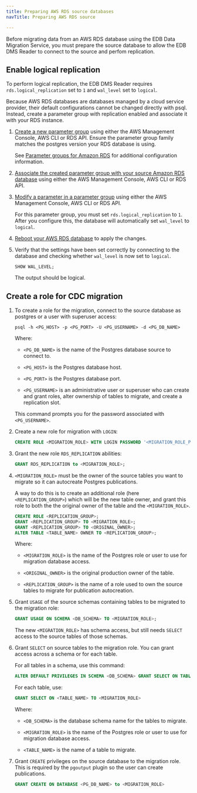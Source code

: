 ```yaml
---
title: Preparing AWS RDS source databases
navTitle: Preparing AWS RDS source

---
```


Before migrating data from an AWS RDS database using the EDB Data Migration Service, you must prepare the source database to allow the EDB DMS Reader to connect to the source and perfom replication. 

## Enable logical replication

To perform logical replication, the EDB DMS Reader requires `rds.logical_replication` set to `1` and `wal_level` set to `logical`.

Because AWS RDS databases are databases managed by a cloud service provider, their default configurations cannot be changed directly with psql. Instead, create a parameter group with replication enabled and associate it with your RDS instance.

1.  [Create a new parameter group](https://docs.aws.amazon.com/AmazonRDS/latest/UserGuide/USER_WorkingWithParamGroups.Creating.html) using either the AWS Management Console, AWS CLI or RDS API. Ensure the parameter group family matches the postgres version your RDS database is using.

    See [Parameter groups for Amazon RDS](https://docs.aws.amazon.com/AmazonRDS/latest/UserGuide/USER_WorkingWithParamGroups.html) for additional configuration information.

2.  [Associate the created parameter group with your source Amazon RDS database](https://docs.aws.amazon.com/AmazonRDS/latest/UserGuide/USER_WorkingWithParamGroups.Associating.html) using either the AWS Management Console, AWS CLI or RDS API.

3.  [Modify a parameter in a parameter group](https://docs.aws.amazon.com/AmazonRDS/latest/UserGuide/USER_WorkingWithParamGroups.Modifying.html) using either the AWS Management Console, AWS CLI or RDS API. 

    For this parameter group, you must set `rds.logical_replication` to `1`. After you configure this, the database will automatically set `wal_level` to `logical`.

4.  [Reboot your AWS RDS database](https://docs.aws.amazon.com/AmazonRDS/latest/UserGuide/USER_RebootInstance.html#USER_RebootInstance.steps) to apply the changes.

5.  Verify that the settings have been set correctly by connecting to the database and checking whether `wal_level` is now set to `logical`. 

    ```psql
    SHOW WAL_LEVEL;
    ```

    The output should be logical.

## Create a role for CDC migration

1.  To create a role for the migration, connect to the source database as postgres or a user with superuser access:

    ```shell
    psql -h <PG_HOST> -p <PG_PORT> -U <PG_USERNAME> -d <PG_DB_NAME>
    ```

    Where:

    -   `<PG_DB_NAME>` is the name of the Postgres database source to connect to.

    -   `<PG_HOST>` is the Postgres database host.

    -   `<PG_PORT>` is the Postgres database port.

    -   `<PG_USERNAME>` is an administrative user or superuser who can create and grant roles, alter ownership of tables to migrate, and create a replication slot.

    This command prompts you for the password associated with `<PG_USERNAME>`.

2.  Create a new role for migration with `LOGIN`: 

    ```sql
    CREATE ROLE <MIGRATION_ROLE> WITH LOGIN PASSWORD '<MIGRATION_ROLE_PASSWORD>';
    ```

3.  Grant the new role `RDS_REPLICATION` abilities:

    ```sql
    GRANT RDS_REPLICATION to <MIGRATION_ROLE>;
    ```

4.  `<MIGRATION_ROLE>` must be the owner of the source tables you want to migrate so it can autocreate Postgres publications.

    A way to do this is to create an additional role (here `<REPLICATION_GROUP>`) which will be the new table owner, and grant this role to both the the original owner of the table and the `<MIGRATION_ROLE>`.

    ```sql
    CREATE ROLE <REPLICATION_GROUP>;
    GRANT <REPLICATION_GROUP> TO <MIGRATION_ROLE>;
    GRANT <REPLICATION_GROUP> TO <ORIGINAL_OWNER>;
    ALTER TABLE <TABLE_NAME> OWNER TO <REPLICATION_GROUP>;
    ```

    Where:

    -   `<MIGRATION_ROLE>` is the name of the Postgres role or user to use for migration database access.

    -   `<ORIGINAL_OWNER>` is the original production owner of the table.

    -   `<REPLICATION_GROUP>` is the name of a role used to own the source tables to migrate for publication autocreation.

5.  Grant `USAGE` of the source schemas containing tables to be migrated to the migration role:

    ```sql
    GRANT USAGE ON SCHEMA <DB_SCHEMA> TO <MIGRATION_ROLE>;
    ```

    The new `<MIGRATION_ROLE>` has schema access, but still needs `SELECT` access to the source tables of those schemas. 

6.  Grant `SELECT` on source tables to the migration role. You can grant access across a schema or for each table.

    For all tables in a schema, use this command:

    ```sql
    ALTER DEFAULT PRIVILEGES IN SCHEMA <DB_SCHEMA> GRANT SELECT ON TABLES to <MIGRATION_ROLE>
    ```

    For each table, use:

    ```sql
    GRANT SELECT ON <TABLE_NAME> TO <MIGRATION_ROLE>
    ```

    Where:

    -   `<DB_SCHEMA>` is the database schema name for the tables to migrate.

    -   `<MIGRATION_ROLE>` is the name of the Postgres role or user to use for migration database access.

    -   `<TABLE_NAME>` is the name of a table to migrate.

7.  Grant `CREATE` privileges on the source database to the migration role. This is required by the `pgoutput` plugin so the user can create publications.

    ```sql
    GRANT CREATE ON DATABASE <PG_DB_NAME> to <MIGRATION_ROLE>
    ```
